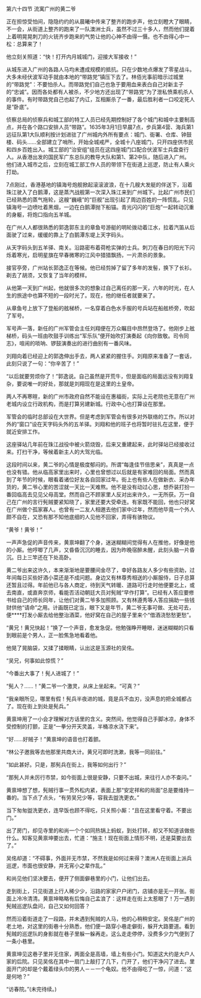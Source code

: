 

第六十四节 流寓广州的黄二爷

正在担惊受怕间，隐隐约约的从晨曦中传来了整齐的跑步声，他立刻瞪大了眼睛，不一会，从街道上整齐的跑来了一队澳洲士兵，虽然不过三十多人，然而他们提着上着明晃晃刺刀的火铳齐步跑来的气势让他的心神不由得一慑。也不由得心中一松：总算来了！

他立刻关照道：“快！打开内月城城门，迎接大军接收！”

从城东进入广州的各路人马均未遭成规模的抵抗。只在少数地点爆发了零星战斗。大多未经伏波军动手就由本地的“带路党”镇压下去了。林佰光事前暗示过城里的“带路党”：不要怕杀人。而带路党们自己也急于要用血来表白自己对新主子的“忠诚”。因而各处都有人被杀，不少地方还出现了“带路党”为了泄私愤乘机杀人的事件。有时带路党自己也起了内讧，互相厮杀了一番，最后胜利者一口咬定死人是“卧底”。

侦察总局的侦察兵和城工部的特工人员已经先期控制好了各个城门和城中主要制高点，并在各个路口安排人员“带路”。1635年3月1日早晨7点，步兵第4营、海兵第1远征队第1大队顺利按计划进驻了广州城内外所有要点：城门、衙署、仓库、钟鼓楼、码头……全部建立了哨所，开始全城戒严，全城十八座城门，只开四座供市民和四乡百姓出入。城工部的“治安组”组员在这四座城门口配合伏波军士兵盘查行人。从香港出发的国民军广东总队的教导大队和第1、第2中队，随后进入广州。他们进入城市之后，立刻在城工部工作人员的带领下在街道上巡逻，防止有人乘火打劫。

7点刚过，香港基地的镇海号炮舰掀起滚滚波浪，在十几艘大发艇的伴送下，沿着珠江驶入了白鹅潭，这是蒸汽战舰第一次深入珠江来到广州城下。比起广州市民们已经熟悉的蒸气拖轮，这艘“巍峨”的“巨舰”出现引起了周边百姓的一阵慌乱。只见镇海号一边喷吐着黑烟，一边在白鹅潭抛下船锚。青光闪闪的“巨炮”一起转动沉重的身躯，将炮口指向五羊城。

在广州人人都很熟悉的郭逸郭东主的章鱼号游艇的明轮拨动着江水，拉着汽笛从后面驶了过来，缓缓的靠上了白鹅潭东堤上天字码头。

从天字码头到五羊驿、南关。沿路密布着荷枪实弹的士兵。刺刀在春日的阳光下闪烁着寒光，启明星旗在早春微寒的江风中猎猎飘扬，一片肃杀的景象。

接官亭旁，广州站长郭逸正在等候。他已经剪掉了留了多年的发髻，换下了长衫。剃去了胡须，又恢复了当年的模样。

从他第一天到广州起，他就很多次的想象过自己离任的那一天，六年的时光，在人生的旅途中也算不短的一段时光了。现在，他的继任者就要来了。

从章鱼号上放下了登船的舷梯桥，一名穿着白色水手服的号兵站在船舷桥旁，吹起了军号。

军号声一落，新任的广州军管会主任刘翔便在万众瞩目中昂然登场了。他刚步上舷梯桥，码头一班由吹鼓手训练出“军乐队”便开始吹打演奏起《向你致敬。司令同志》，喧闹的唢呐、锣鼓演奏出的进行曲别有一番风味。

刘翔向着已经迎上的郭逸伸出手去，两人紧紧的握住手。刘翔原来准备了一套话，此刻只说了一句：“你辛苦了！”

“以后就要劳烦你了！”郭逸说。自己虽然是开荒牛，但是面临的局面远没有刘翔复杂，要说唯一的好处，那就是刘翔现在是这里的土皇帝。

两人不再寒暄，新的广州市政府自然不能设在惠福街，实际上元老院也无意在广州老城内设立行政机构，而是打算另建新城。行政中心也打算设在那里。

军管会的临时总部设在大世界。但是考虑到军管会有很多对外联络的工作。所以对外的“窗口”设在天字码头外的五羊驿。刘翔和他的班子也将暂时驻扎在这里，便于就近安排工作。

这座驿站几年前在珠江战役中被火箭烧毁，后来又重建起来，此时驿站已经接收过来。打扫干净，等候着新主人的大驾光临。

这段时间以来，黄二爷的心情是极度郁闷的。所谓“每逢佳节倍思亲”，真真是一点也没有错。他从临高家里出来时，心里也曾想过以后就是有家难回的局面。然而真到了年节的时候，眼看着诸位好友各自回家过年。街上也有些人在做新衣、采办年货的，黄二爷心里的苦涩就一天比一天难熬。他不是没有动过心思，想乔装打扮一番回临高去见见父母高堂。然而自己不顾家里人反对出来许久，一无所获。万一自己在广州的言行髡贼要紧知晓了，家里还要大受牵连。有家既不能回，他也只好窝在广州做个孤家寡人。也曾有一二友人相邀去他们家中过年，然而他毕竟一个外人颇不自在，又恐有那不知他底细的人见他不回家，弄得有骇物议。

“黄爷！黄爷！”

一声声急促的声音传来，黄禀坤翻了个身，迷迷糊糊间觉得有人在推他，好像是他的小厮。他哼唧了几声，又昏昏沉沉的睡去，因为昨晚宿醉未醒，此刻头脑一片昏沉。日上三竿还在下处高卧。

黄二爷出来这许久，本来渐渐地是要腰间金尽了，幸好各路友人多少有些资助，过年间每日买些好酒小菜还是不成问题。身边又有林尊秀相送的小厮服侍，日子总算还暂且过得。年前他已与各人商定，待到天气转暖、道路可行走时他便要北上，或去南直，或直奔京师，看能否活动朝廷大员对髡贼“早作打算”。已经有人答应要修书给自己的师长同年，让他们对黄二爷多加照顾。又有林遵秀等人答应捐助一些钱财供他“请命”之用。计画既已定当，眼下又是年节，黄二爷无事可做、无处可去，便****打发小厮去给他整治酒菜，他好窝在自己的屋子里来个“借酒浇愁愁更愁”。

“黄兄！黄兄快起！”换了一个声音，愈发急促。他勉强睁开睡眼，迷迷糊糊的只看到眼前是个男人，正一脸焦急地看着他。

他晃了晃脑袋，又揉了揉眼睛，认出这是玉源社的吴佲。

“吴兄，何事如此惊慌？”

“今番出大事了！髡人进城了！”

“髡人？……！”黄二爷一个激灵，从床上坐起来。“可真？”

“我亲眼所见，哪里有假！髡兵半夜进的城，竟是兵不血刃，没声息的把全城都占了。现在街上到处是髡兵。”

黄禀坤用了一小会才理解对方话里的含义。突然间，他觉得自己手脚冰凉，身体不受控制的打颤，正是“一拳分开天灵盖，半桶凉水浇下来”。

“好……好贼子！”黄禀坤的语音也打着颤。

“林公子邀我等去他那里共商大计。黄兄可即时洗漱，我等一同前往。”

“如此甚好。只是，那髡兵在街上，我等如何出行？”

“那髡人并未厉行市禁，如今街面上很是安静，只要不出城，来往行人亦不查问。”

黄禀坤想了想，髡贼行事一贯外松内紧，表面上那“安定祥和的局面”总是要维持一番的。当下点了点头，“有劳吴兄少等，容我去盥洗更衣。”

当下匆匆盥洗更衣，连早饭也顾不得吃，只关照小厮：“且在这里看守着。不要出门。”

出了房门，却见寺里的和尚一个个如同热锅上蚂蚁，到处打转，却又不知道该做些什么。知客见黄禀坤要出去，忙道：“施主！现在街面上情形不明，还是莫要出去了。”

吴佲却道：“不碍事，外面并无市禁，不然我是如何过来得？澳洲人在街面上派兵巡逻，市面也很安静，并无宵小之辈作乱。”

和尚见他们坚决要去，便开了侧面僻巷里的小门，让他们出去。

走到街上，只见街道上行人稀少少，沿路的家家户户闭门，店铺亦是无一开张。街面上冷冷清清。黄禀坤略略有后悔自己孟浪了：这样走在街上太惹眼了！万一遇到髡贼巡逻队盘问，自己又如何回答？

然而沿着街道走了一段路，并未遇到髡贼的人马，他的心稍稍安定。吴佲是广州的老土地，对这里的街巷十分熟悉，他们便一路穿小巷走僻街，躲开大路要道。看到髡贼的巡逻队的身影就在巷子里躲一躲再走。这么走走停停，没费多少力气便到了一条小巷里。

黄禀坤见这巷子里并无住家，两面全是高墙，墙上有些小门。知道这大约是大户人家的后院。只见吴佲在其中一扇门上敲打了几下，门开了，他们干净闪了进去。里面开门的却是个戴着绿头巾的男人－－一个龟奴。他不由得吃了一惊，问道：“这是何地？”

“访春院。”(未完待续。)

